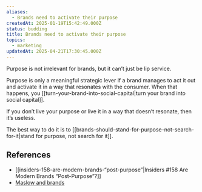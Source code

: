 ```yaml
---
aliases:
  - Brands need to activate their purpose
createdAt: 2025-01-19T15:42:49.000Z
status: budding
title: Brands need to activate their purpose
topics:
  - marketing
updatedAt: 2025-04-21T17:30:45.000Z
---
```

Purpose is not irrelevant for brands, but it can’t just be lip service.

Purpose is only a meaningful strategic lever if a brand manages to act it out and activate it in a way that resonates with the consumer. When that happens, you [[turn-your-brand-into-social-capital|turn your brand into social capital]].

If you don’t live your purpose or live it in a way that doesn’t resonate, then it’s useless.

The best way to do it is to [[brands-should-stand-for-purpose-not-search-for-it|stand for purpose, not search for it]].

## References

- [[insiders-158-are-modern-brands-“post-purpose”|Insiders #158 Are Modern Brands “Post-Purpose”?]]
- [Maslow and brands](https://nebulab.com/newsletter/maslow-and-brands)

